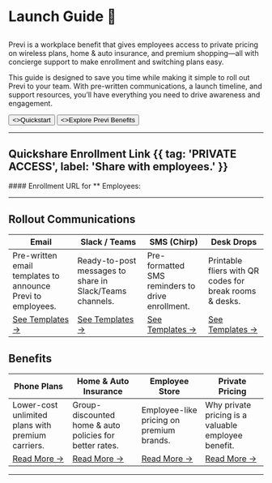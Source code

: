 
<HeroPattern />

#  Launch Guide 🚀
## <CompanyName />
Previ is a workplace benefit that gives employees access to private pricing on wireless plans, home & auto insurance, and premium shopping—all with concierge support to make enrollment and switching plans easy.

This guide is designed to save you time while making it simple to roll out Previ to your team. With pre-written communications, a launch timeline, and support resources, you’ll have everything you need to drive awareness and engagement.

<div className="not-prose mt-6 mb-16 flex gap-3">
    <Button href="./quickstart" arrow="right">
        <>Quickstart</>
    </Button>
    <Button href="./sdks" variant="outline">
        <>Explore Previ Benefits</>
    </Button>
</div>

---
## Quickshare Enrollment Link {{ tag: 'PRIVATE ACCESS', label: 'Share with employees.' }}
<Row>
    <Col>
        #### Enrollment URL for *<CompanyName />* Employees:
        <AccessCodeBox/>
    </Col>
    <Col>
        <AccessQRCode/>
    </Col>
</Row>



---
## Rollout Communications

| Email                                                       | Slack / Teams                                            | SMS (Chirp)                                       | Desk Drops                                              |
| ----------------------------------------------------------- | -------------------------------------------------------- | ------------------------------------------------- | ------------------------------------------------------- |
| Pre-written email templates to announce Previ to employees. | Ready-to-post messages to share in Slack/Teams channels. | Pre-formatted SMS reminders to drive enrollment.  | Printable fliers with QR codes for break rooms & desks. |
| [See Templates →](...)               | [See Templates →](...)      | [See Templates →](...) | [See Templates →](...)      |

## Benefits

| Phone Plans                                       | Home & Auto Insurance                                               | Employee Store                                      | Private Pricing                                              |
| ------------------------------------------------- | ------------------------------------------------------- | --------------------------------------------------- | ------------------------------------------------------------ |
| Lower-cost unlimited plans with premium carriers. | Group-discounted home & auto policies for better rates. | Employee-like pricing on premium brands.            | Why private pricing is a valuable employee benefit.          |
| [Read More →](...)  | [Read More →](...)          | [Read More →](...)| [Read More →](...) |

---

[//]: # (## Employee Store {{ tag: 'NEW', label: 'March 2025' }})

[//]: # (<VideoPlayer src="/videos/traeger_teaser.mp4" width='75%'/>)

[//]: # (---)

[//]: # ()
[//]: # (This route retrieves a code from the URL’s `<CodeParam />` parameter and displays it inline:)

[//]: # ()
[//]: # (<AccessLink><CodeParam></CodeParam> access site</AccessLink>)

[//]: # ()
[//]: # (> What does this do?)

[//]: # ()
[//]: # ()
[//]: # ()
[//]: # (The code is:)

[//]: # (<Note>)

[//]: # (<CodeParam />)

[//]: # (</Note>)

[//]: # ()
[//]: # (again the code is)

[//]: # ()
[//]: # ()
[//]: # (you can go to your link here:)

[//]: # (<AccessLink/>)

[//]: # ()
[//]: # ()
[//]: # ([Update an Attachment]&#40;.../attachments#update-an-attachment&#41;)
